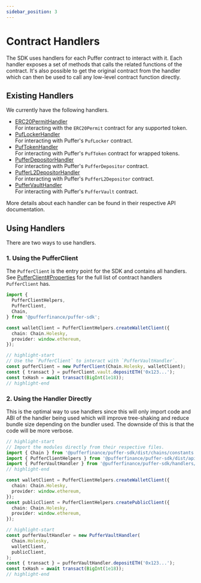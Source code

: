 ```yaml
---
sidebar_position: 3
---
```


# Contract Handlers

The SDK uses handlers for each Puffer contract to interact with it. Each handler exposes a set of methods that calls the related functions of the contract. It's also possible to get the original contract from the handler which can then be used to call any low-level contract function directly.

## Existing Handlers

We currently have the following handlers.

- [ERC20PermitHandler](../api/contracts/handlers/erc20-permit-handler.md)\
  For interacting with the `ERC20Permit` contract for any supported token.
- [PufLockerHandler](../api/contracts/handlers/puf-locker-handler.md)\
  For interacting with Puffer's `PufLocker` contract.
- [PufTokenHandler](../api/contracts/handlers/puf-token-handler.md)\
  For interacting with Puffer's `PufToken` contract for wrapped tokens.
- [PufferDepositorHandler](../api/contracts/handlers/puffer-depositor-handler.md)\
  For interacting with Puffer's `PufferDepositor` contract.
- [PufferL2DepositorHandler](../api/contracts/handlers/puffer-l2-depositor-handler.md)\
  For interacting with Puffer's `PufferL2Depositor` contract.
- [PufferVaultHandler](../api/contracts/handlers/puffer-vault-handler.md)\
  For interacting with Puffer's `PufferVault` contract.

More details about each handler can be found in their respective API documentation.

## Using Handlers

There are two ways to use handlers.

### 1. Using the PufferClient

The `PufferClient` is the entry point for the SDK and contains all handlers. See [PufferClient#Properties](../api/api/puffer-client.md#properties) for the full list of contract handlers `PufferClient` has.

```ts
import {
  PufferClientHelpers,
  PufferClient,
  Chain,
} from '@pufferfinance/puffer-sdk';

const walletClient = PufferClientHelpers.createWalletClient({
  chain: Chain.Holesky,
  provider: window.ethereum,
});

// highlight-start
// Use the `PufferClient` to interact with `PufferVaultHandler`.
const pufferClient = new PufferClient(Chain.Holesky, walletClient);
const { transact } = pufferClient.vault.depositETH('0x123...');
const txHash = await transact(BigInt(1e18));
// highlight-end
```

### 2. Using the Handler Directly

This is the optimal way to use handlers since this will only import code and ABI of the handler being used which will improve tree-shaking and reduce bundle size depending on the bundler used. The downside of this is that the code will be more verbose.

```ts
// highlight-start
// Import the modules directly from their respective files.
import { Chain } from '@pufferfinance/puffer-sdk/dist/chains/constants';
import { PufferClientHelpers } from '@pufferfinance/puffer-sdk/dist/api/puffer-client-helpers';
import { PufferVaultHandler } from '@pufferfinance/puffer-sdk/handlers/puffer-vault-handler';
// highlight-end

const walletClient = PufferClientHelpers.createWalletClient({
  chain: Chain.Holesky,
  provider: window.ethereum,
});
const publicClient = PufferClientHelpers.createPublicClient({
  chain: Chain.Holesky,
  provider: window.ethereum,
});

// highlight-start
const pufferVaultHandler = new PufferVaultHandler(
  Chain.Holesky,
  walletClient,
  publicClient,
);
const { transact } = pufferVaultHandler.depositETH('0x123...');
const txHash = await transact(BigInt(1e18));
// highlight-end
```
